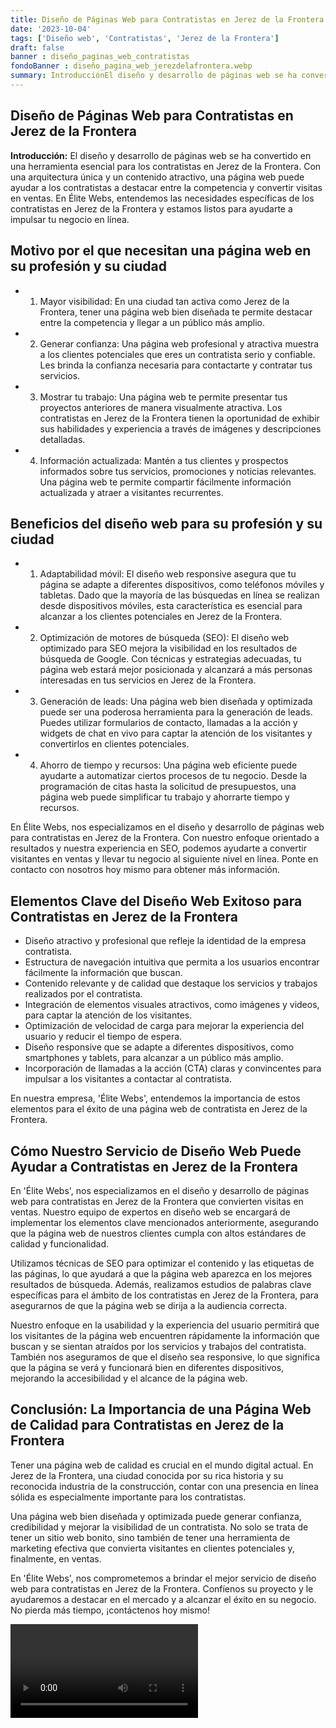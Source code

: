 ```yaml
---
title: Diseño de Páginas Web para Contratistas en Jerez de la Frontera
date: '2023-10-04'
tags: ['Diseño web', 'Contratistas', 'Jerez de la Frontera']
draft: false
banner : diseño_paginas_web_contratistas
fondoBanner : diseño_pagina_web_jerezdelafrontera.webp
summary: IntroducciónEl diseño y desarrollo de páginas web se ha convertido en una herramienta esencial para los contratistas en Jerez de la Frontera. Con una arquitectura única y un contenido atractivo, una página web puede ayudar a los contratistas a destacar entre la competencia y convertir visitas en ventas. En Élite Webs, entendemos las necesidades específicas de los contratistas en Jerez de la Frontera y estamos listos para ayudarte a impulsar tu negocio en línea.
---
```


## Diseño de Páginas Web para Contratistas en Jerez de la Frontera

**Introducción:**
El diseño y desarrollo de páginas web se ha convertido en una herramienta esencial para los contratistas en Jerez de la Frontera. Con una arquitectura única y un contenido atractivo, una página web puede ayudar a los contratistas a destacar entre la competencia y convertir visitas en ventas. En Élite Webs, entendemos las necesidades específicas de los contratistas en Jerez de la Frontera y estamos listos para ayudarte a impulsar tu negocio en línea.

## Motivo por el que necesitan una página web en su profesión y su ciudad

* 1. Mayor visibilidad: En una ciudad tan activa como Jerez de la Frontera, tener una página web bien diseñada te permite destacar entre la competencia y llegar a un público más amplio.

* 2. Generar confianza: Una página web profesional y atractiva muestra a los clientes potenciales que eres un contratista serio y confiable. Les brinda la confianza necesaria para contactarte y contratar tus servicios.

* 3. Mostrar tu trabajo: Una página web te permite presentar tus proyectos anteriores de manera visualmente atractiva. Los contratistas en Jerez de la Frontera tienen la oportunidad de exhibir sus habilidades y experiencia a través de imágenes y descripciones detalladas.

* 4. Información actualizada: Mantén a tus clientes y prospectos informados sobre tus servicios, promociones y noticias relevantes. Una página web te permite compartir fácilmente información actualizada y atraer a visitantes recurrentes.

## Beneficios del diseño web para su profesión y su ciudad

* 1. Adaptabilidad móvil: El diseño web responsive asegura que tu página se adapte a diferentes dispositivos, como teléfonos móviles y tabletas. Dado que la mayoría de las búsquedas en línea se realizan desde dispositivos móviles, esta característica es esencial para alcanzar a los clientes potenciales en Jerez de la Frontera.

* 2. Optimización de motores de búsqueda (SEO): El diseño web optimizado para SEO mejora la visibilidad en los resultados de búsqueda de Google. Con técnicas y estrategias adecuadas, tu página web estará mejor posicionada y alcanzará a más personas interesadas en tus servicios en Jerez de la Frontera.

* 3. Generación de leads: Una página web bien diseñada y optimizada puede ser una poderosa herramienta para la generación de leads. Puedes utilizar formularios de contacto, llamadas a la acción y widgets de chat en vivo para captar la atención de los visitantes y convertirlos en clientes potenciales.

* 4. Ahorro de tiempo y recursos: Una página web eficiente puede ayudarte a automatizar ciertos procesos de tu negocio. Desde la programación de citas hasta la solicitud de presupuestos, una página web puede simplificar tu trabajo y ahorrarte tiempo y recursos.

En Élite Webs, nos especializamos en el diseño y desarrollo de páginas web para contratistas en Jerez de la Frontera. Con nuestro enfoque orientado a resultados y nuestra experiencia en SEO, podemos ayudarte a convertir visitantes en ventas y llevar tu negocio al siguiente nivel en línea. Ponte en contacto con nosotros hoy mismo para obtener más información.

<GifSeo />

<Cta />

## Elementos Clave del Diseño Web Exitoso para Contratistas en Jerez de la Frontera

- Diseño atractivo y profesional que refleje la identidad de la empresa contratista.
- Estructura de navegación intuitiva que permita a los usuarios encontrar fácilmente la información que buscan.
- Contenido relevante y de calidad que destaque los servicios y trabajos realizados por el contratista.
- Integración de elementos visuales atractivos, como imágenes y videos, para captar la atención de los visitantes.
- Optimización de velocidad de carga para mejorar la experiencia del usuario y reducir el tiempo de espera.
- Diseño responsive que se adapte a diferentes dispositivos, como smartphones y tablets, para alcanzar a un público más amplio.
- Incorporación de llamadas a la acción (CTA) claras y convincentes para impulsar a los visitantes a contactar al contratista.

En nuestra empresa, 'Élite Webs', entendemos la importancia de estos elementos para el éxito de una página web de contratista en Jerez de la Frontera.

## Cómo Nuestro Servicio de Diseño Web Puede Ayudar a Contratistas en Jerez de la Frontera

En 'Élite Webs', nos especializamos en el diseño y desarrollo de páginas web para contratistas en Jerez de la Frontera que convierten visitas en ventas. Nuestro equipo de expertos en diseño web se encargará de implementar los elementos clave mencionados anteriormente, asegurando que la página web de nuestros clientes cumpla con altos estándares de calidad y funcionalidad.

Utilizamos técnicas de SEO para optimizar el contenido y las etiquetas de las páginas, lo que ayudará a que la página web aparezca en los mejores resultados de búsqueda. Además, realizamos estudios de palabras clave específicas para el ámbito de los contratistas en Jerez de la Frontera, para asegurarnos de que la página web se dirija a la audiencia correcta.

Nuestro enfoque en la usabilidad y la experiencia del usuario permitirá que los visitantes de la página web encuentren rápidamente la información que buscan y se sientan atraídos por los servicios y trabajos del contratista. También nos aseguramos de que el diseño sea responsive, lo que significa que la página se verá y funcionará bien en diferentes dispositivos, mejorando la accesibilidad y el alcance de la página web.

## Conclusión: La Importancia de una Página Web de Calidad para Contratistas en Jerez de la Frontera

Tener una página web de calidad es crucial en el mundo digital actual. En Jerez de la Frontera, una ciudad conocida por su rica historia y su reconocida industria de la construcción, contar con una presencia en línea sólida es especialmente importante para los contratistas.

Una página web bien diseñada y optimizada puede generar confianza, credibilidad y mejorar la visibilidad de un contratista. No solo se trata de tener un sitio web bonito, sino también de tener una herramienta de marketing efectiva que convierta visitantes en clientes potenciales y, finalmente, en ventas.

En 'Élite Webs', nos comprometemos a brindar el mejor servicio de diseño web para contratistas en Jerez de la Frontera. Confíenos su proyecto y le ayudaremos a destacar en el mercado y a alcanzar el éxito en su negocio. No pierda más tiempo, ¡contáctenos hoy mismo!

<Video />

<CtaBot job='Contratistas' city='Jerez de la Frontera'/>

<Gmaps query='Jerez de la Frontera+españa+maps' />